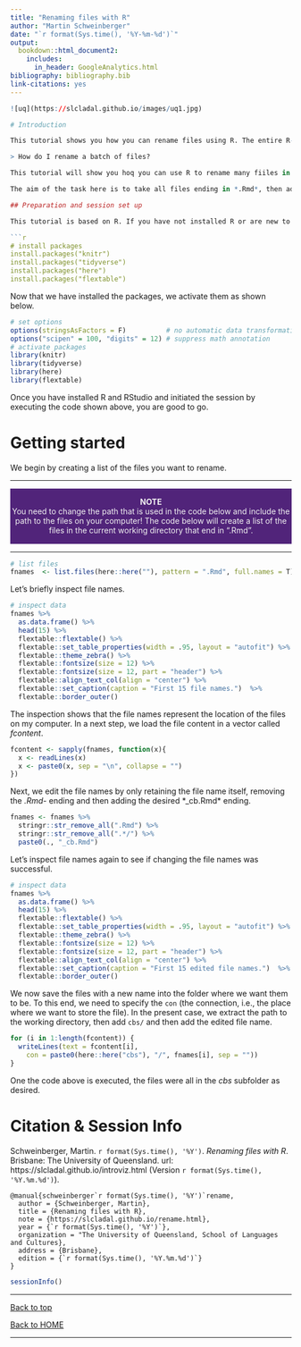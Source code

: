 ```yaml
---
title: "Renaming files with R"
author: "Martin Schweinberger"
date: "`r format(Sys.time(), '%Y-%m-%d')`"
output:
  bookdown::html_document2:
    includes:
      in_header: GoogleAnalytics.html
bibliography: bibliography.bib
link-citations: yes
---
```


```r
![uq](https://slcladal.github.io/images/uq1.jpg)

# Introduction

This tutorial shows you how you can rename files using R. The entire R-markdown document can be downloaded [here](https://slcladal.github.io/rscripts/rename.Rmd). 

> How do I rename a batch of files?

This tutorial will show you hoq you can use R to rename many fiiles in an easy way.

The aim of the task here is to take all files ending in *.Rmd*, then adding *_cb* to their name, and then saving them in a folder called *cbs* which is a subfolder of the current working directory. So, if there is a file called *test.Rmd*, we want to change its name to *test_cb.Rmd* and then save that renamed file in the *cbs* folder.

## Preparation and session set up

This tutorial is based on R. If you have not installed R or are new to it, you will find an introduction to and more information how to use R [here](https://slcladal.github.io/intror.html). For this tutorials, we need to install certain *packages* from an R *library* so that the scripts shown below are executed without errors. Before turning to the code below, please install the packages by running the code below this paragraph. If you have already installed the packages mentioned below, then you can skip ahead and ignore this section. To install the necessary packages, simply run the following code - it may take some time (between 1 and 5 minutes to install all of the libraries so you do not need to worry if it takes some time).

```r
# install packages
install.packages("knitr")
install.packages("tidyverse")
install.packages("here")
install.packages("flextable")
```

Now that we have installed the packages, we activate them as shown below.

```r
# set options
options(stringsAsFactors = F)          # no automatic data transformation
options("scipen" = 100, "digits" = 12) # suppress math annotation
# activate packages
library(knitr)
library(tidyverse)
library(here)
library(flextable)
```

Once you have installed R and RStudio and initiated the session by executing the code shown above, you are good to go.

# Getting started

We begin by creating a list of the files you want to rename.

***

<div class="warning" style='padding:0.1em; background-color:#51247a; color:#f2f2f2'>
<span>
<p style='margin-top:1em; text-align:center'>
<b>NOTE</b><br>You need to change the path that is used in the code below and include the path to the files on your computer! The code below will create a list of the files in the current working directory that end in ".Rmd".</p>
<p style='margin-left:1em;'>
</p></span>
</div>

***

```r
# list files
fnames  <- list.files(here::here(""), pattern = ".Rmd", full.names = T)
```

Let's briefly inspect file names.

```r
# inspect data
fnames %>%
  as.data.frame() %>%
  head(15) %>%
  flextable::flextable() %>%
  flextable::set_table_properties(width = .95, layout = "autofit") %>%
  flextable::theme_zebra() %>%
  flextable::fontsize(size = 12) %>%
  flextable::fontsize(size = 12, part = "header") %>%
  flextable::align_text_col(align = "center") %>%
  flextable::set_caption(caption = "First 15 file names.")  %>%
  flextable::border_outer()
```
The inspection shows that the file names represent the location of the files on my computer. In a next step, we load the file content in a vector called *fcontent*.

```r
fcontent <- sapply(fnames, function(x){
  x <- readLines(x)
  x <- paste0(x, sep = "\n", collapse = "")
})
```

Next, we edit the file names by only retaining the file name itself, removing the *.Rmd*- ending and then adding the desired *_cb.Rmd* ending.

```r
fnames <- fnames %>%
  stringr::str_remove_all(".Rmd") %>%
  stringr::str_remove_all(".*/") %>%
  paste0(., "_cb.Rmd")
```

Let's inspect file names again to see if changing the file names was successful.

```r
# inspect data
fnames %>%
  as.data.frame() %>%
  head(15) %>%
  flextable::flextable() %>%
  flextable::set_table_properties(width = .95, layout = "autofit") %>%
  flextable::theme_zebra() %>%
  flextable::fontsize(size = 12) %>%
  flextable::fontsize(size = 12, part = "header") %>%
  flextable::align_text_col(align = "center") %>%
  flextable::set_caption(caption = "First 15 edited file names.")  %>%
  flextable::border_outer()
```

We now save the files with a new name into the folder where we want them to be. To this end, we need to specify the `con` (the connection, i.e., the place where we want to store the file). In the present case, we extract the path to the working directory, then add `cbs/` and then add the edited file name.

```r
for (i in 1:length(fcontent)) {
  writeLines(text = fcontent[i],
    con = paste0(here::here("cbs"), "/", fnames[i], sep = ""))
}
```

One the code above is executed, the files were all in the *cbs* subfolder as desired.

# Citation & Session Info 

Schweinberger, Martin. `r format(Sys.time(), '%Y')`. *Renaming files with R*. Brisbane: The University of Queensland. url: https://slcladal.github.io/introviz.html  (Version `r format(Sys.time(), '%Y.%m.%d')`).
```
@manual{schweinberger`r format(Sys.time(), '%Y')`rename,
  author = {Schweinberger, Martin},
  title = {Renaming files with R},
  note = {https://slcladal.github.io/rename.html},
  year = {`r format(Sys.time(), '%Y')`},
  organization = "The University of Queensland, School of Languages and Cultures},
  address = {Brisbane},
  edition = {`r format(Sys.time(), '%Y.%m.%d')`}
}
```

```r
sessionInfo()
```

***

[Back to top](#introduction)

[Back to HOME](https://slcladal.github.io/index.html)

***

